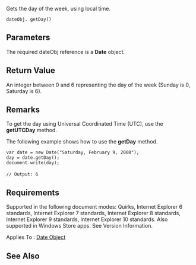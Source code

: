 Gets the day of the week, using local time.

 dateObj. getDay()

==Parameters==
The required dateObj reference is a '''Date''' object.


==Return Value==
An integer between 0 and 6 representing the day of the week (Sunday is 0, Saturday is 6).


==Remarks==
To get the day using Universal Coordinated Time (UTC), use the '''getUTCDay''' method.

The following example shows how to use the '''getDay''' method.

 var date = new Date("Saturday, February 9, 2008");
 day = date.getDay();
 document.write(day);
 
 // Output: 6

==Requirements==
Supported in the following document modes: Quirks, Internet Explorer 6 standards, Internet Explorer 7 standards, Internet Explorer 8 standards, Internet Explorer 9 standards, Internet Explorer 10 standards. Also supported in Windows Store apps. See Version Information.

Applies To : [[Date|Date Object]]


==See Also==

              
